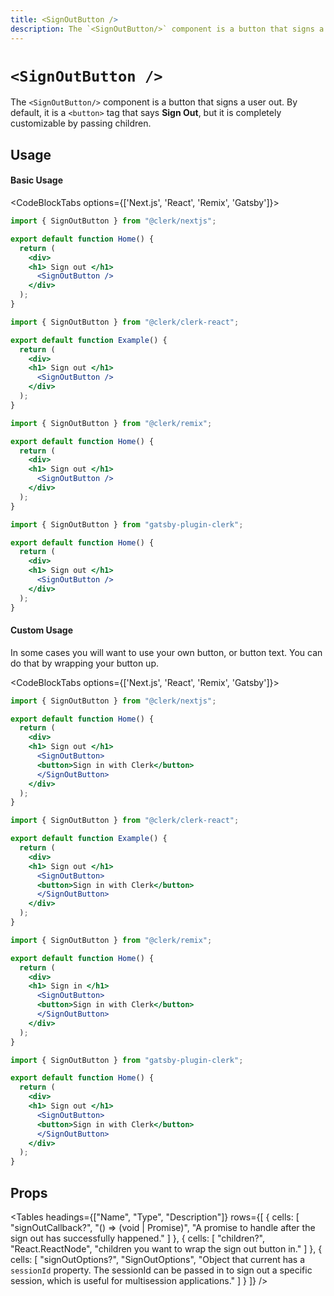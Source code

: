 ```yaml
---
title: <SignOutButton />
description: The `<SignOutButton/>` component is a button that signs a user out.
---
```



# `<SignOutButton />`

The `<SignOutButton/>` component is a button that signs a user out. By default, it is a `<button>` tag that says **Sign Out**, but it is completely customizable by passing children.

## Usage

#### Basic Usage

<CodeBlockTabs options={['Next.js', 'React', 'Remix', 'Gatsby']}>
  ```jsx copy filename="pages/index.js"
  import { SignOutButton } from "@clerk/nextjs";

  export default function Home() {
    return (
      <div>
      <h1> Sign out </h1>
        <SignOutButton />
      </div>
    );
  }
  ```

  ```jsx copy filename="example.js"
  import { SignOutButton } from "@clerk/clerk-react";

  export default function Example() {
    return (
      <div>
      <h1> Sign out </h1>
        <SignOutButton />
      </div>
    );
  }
  ```

  ```jsx copy filename="pages/index.js"
  import { SignOutButton } from "@clerk/remix";

  export default function Home() {
    return (
      <div>
      <h1> Sign out </h1>
        <SignOutButton />
      </div>
    );
  }
  ```

  ```jsx copy filename="pages/index.js"
  import { SignOutButton } from "gatsby-plugin-clerk";

  export default function Home() {
    return (
      <div>
      <h1> Sign out </h1>
        <SignOutButton />
      </div>
    );
  }
  ```
</CodeBlockTabs>

#### Custom Usage

In some cases you will want to use your own button, or button text. You can do that by wrapping your button up.

<CodeBlockTabs options={['Next.js', 'React', 'Remix', 'Gatsby']}>
  ```jsx copy filename="pages/index.js"
  import { SignOutButton } from "@clerk/nextjs";

  export default function Home() {
    return (
      <div>
      <h1> Sign out </h1>
        <SignOutButton>
        <button>Sign in with Clerk</button>
        </SignOutButton>
      </div>
    );
  }
  ```

  ```jsx copy filename="example.js"
  import { SignOutButton } from "@clerk/clerk-react";

  export default function Example() {
    return (
      <div>
      <h1> Sign out </h1>
        <SignOutButton>
        <button>Sign in with Clerk</button>
        </SignOutButton>
      </div>
    );
  }
  ```

  ```jsx copy filename="pages/index.js"
  import { SignOutButton } from "@clerk/remix";

  export default function Home() {
    return (
      <div>
      <h1> Sign in </h1>
        <SignOutButton>
        <button>Sign in with Clerk</button>
        </SignOutButton>
      </div>
    );
  }
  ```

  ```jsx copy filename="pages/index.js"
  import { SignOutButton } from "gatsby-plugin-clerk";

  export default function Home() {
    return (
      <div>
      <h1> Sign out </h1>
        <SignOutButton>
        <button>Sign in with Clerk</button>
        </SignOutButton>
      </div>
    );
  }
  ```
</CodeBlockTabs>

## Props

<Tables
  headings={["Name", "Type", "Description"]}
  rows={[
    {
      cells: [
        "signOutCallback?", "() => (void | Promise<any>)", "A promise to handle after the sign out has successfully happened." 
      ]
    },
    {
      cells: [
        "children?", "React.ReactNode", "children you want to wrap the sign out button in."
      ]
    },
    {
      cells: [
        "signOutOptions?", "SignOutOptions", "Object that current has a `sessionId` property. The sessionId can be passed in to sign out a specific session, which is useful for multisession applications."
      ]
    }
  ]}
/>
